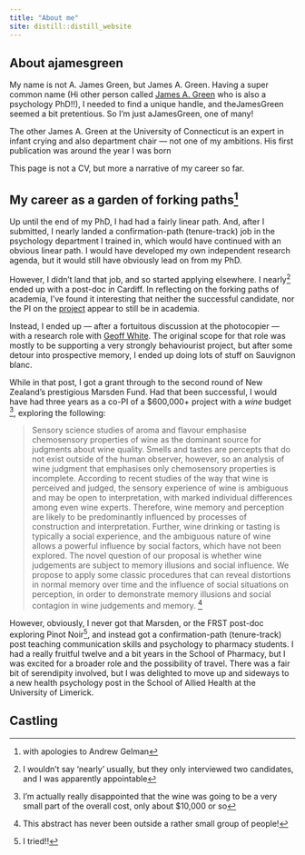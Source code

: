 ```yaml
---
title: "About me"
site: distill::distill_website
---
```


## About ajamesgreen

My name is not A. James Green, but James A. Green. Having a super common name
(Hi other person called [James A. Green](https://psych.uconn.edu/person/james-green/)
who is also a psychology PhD!!), I needed to find a unique handle, and 
theJamesGreen seemed a bit pretentious. So I'm just aJamesGreen, one of many!

<aside>The other James A. Green at the University of Connecticut is an expert in infant crying and also department chair — not one of my ambitions. His first publication was around the year I was born</aside>

This page is not a CV, but more a narrative of my career so far.

## My career as a garden of forking paths^[with apologies to Andrew Gelman]

Up until the end of my PhD, I had had a fairly linear path. And, after I submitted, I nearly landed a confirmation-path (tenure-track) job in the psychology department I trained in, which would have continued with an obvious linear path. I would have developed my own independent research agenda, but it would still have obviously lead on from my PhD. 

However, I didn't land that job, and so started applying elsewhere. I nearly^[I wouldn't say 'nearly' usually, but they only interviewed two candidates, and I was apparently appointable] ended up with a post-doc in Cardiff. In reflecting on the forking paths of academia, I've found it interesting that neither the successful candidate, nor the PI on the [project](https://doi.org/10.2190%2FAG.71.2.a) appear to still be in academia.

Instead, I ended up — after a fortuitous discussion at the photocopier — with a research role with [Geoff White](https://www.otago.ac.nz/psychology/staff/geoffwhite.html). The original scope for that role was mostly to be supporting a very strongly behaviourist project, but after some detour into prospective memory, I ended up doing lots of stuff on Sauvignon blanc. 

While in that post, I got a grant through to the second round of New Zealand's prestigious Marsden Fund. Had that been successful, I would have had three years as a co-PI of a $600,000+ project with a _wine_ budget ^[I'm actually really disappointed that the wine was going to be a very small part of the overall cost, only about \$10,000 or so], exploring the following: 

> Sensory science studies of aroma and flavour emphasise chemosensory properties of wine as the dominant source for judgments about wine quality. Smells and tastes are percepts that do not exist outside of the human observer, however, so an analysis of wine judgment that emphasises only chemosensory properties is incomplete. According to recent studies of the way that wine is perceived and judged, the sensory experience of wine is ambiguous and may be open to interpretation, with marked individual differences among even wine experts.  Therefore, wine memory and perception are likely to be predominantly influenced by processes of construction and interpretation. Further, wine drinking or tasting is typically a social experience, and the ambiguous nature of wine allows a powerful influence by social factors, which have not been explored. The novel question of our proposal is whether wine judgements are subject to memory illusions and social influence. We propose to apply some classic procedures that can reveal distortions in normal memory over time and the influence of social situations on perception, in order to demonstrate memory illusions and social contagion in wine judgements and memory. ^[This abstract has never been outside a rather small group of people!]

However, obviously, I never got that Marsden, or the FRST post-doc exploring Pinot Noir^[I tried!!], and instead got a confirmation-path (tenure-track) post teaching communication skills and psychology to pharmacy students. I had a really fruitful twelve and a bit years in the School of Pharmacy, but I was excited for a broader role and the possibility of travel. There was a fair bit of serendipity involved, but I was delighted to move up and sideways to a new health psychology post in the School of Allied Health at the University of Limerick. 

## Castling


